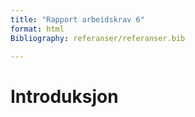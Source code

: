 ```yaml
---
title: "Rapport arbeidskrav 6"
format: html
Bibliography: referanser/referanser.bib

---
```


# Introduksjon

